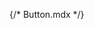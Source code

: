 {/* Button.mdx */}
 
 

<Meta of={ButtonStories} />
 
<Title  /> 

<Subtitle />

## Color

<Canvas of={ButtonStories.Primary} withToolbar layout='centered'/>

## Sizes

For larger or smaller buttons, use the `size` prop.

<Canvas of={ButtonStories.Sizes} withToolbar layout='centered' />

## Buttons with icons and badge

<Canvas of={ButtonStories.WithIconsAndBadge} withToolbar layout='centered' />

## Loading, active and disabled buttons

<Canvas of={ButtonStories.OtherStates} withToolbar layout='centered' />

## Other button types

To change button type, use the `buttonType` prop. With button type `sidebar` you can use `sidebarType` prop to change the arrows and labels direction.

<Canvas of={ButtonStories.SideBar} withToolbar layout='centered' />

## API

<ArgTypes/>
